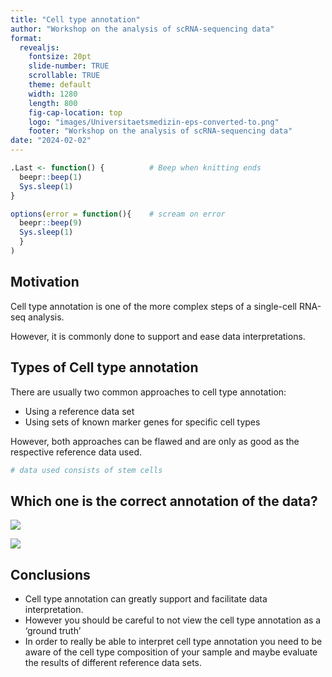 ```yaml
---
title: "Cell type annotation"
author: "Workshop on the analysis of scRNA-sequencing data"
format: 
  revealjs: 
    fontsize: 20pt
    slide-number: TRUE
    scrollable: TRUE
    theme: default
    width: 1280
    length: 800
    fig-cap-location: top
    logo: "images/Universitaetsmedizin-eps-converted-to.png"
    footer: "Workshop on the analysis of scRNA-sequencing data"
date: "2024-02-02" 
---
```


```r
.Last <- function() {          # Beep when knitting ends
  beepr::beep(1)
  Sys.sleep(1)
}

options(error = function(){    # scream on error
  beepr::beep(9)
  Sys.sleep(1)
  }
)
```


## Motivation

Cell type annotation is one of the more complex steps of a single-cell RNA-seq analysis.

However, it is commonly done to support and ease data interpretations.

## Types of Cell type annotation

There are usually two common approaches to cell type annotation:

+ Using a reference data set
+ Using sets of known marker genes for specific cell types

However, both approaches can be flawed and are only as good as the respective reference data used.


```r
# data used consists of stem cells
```


## Which one is the correct annotation of the data?

::: {layout-ncol="2"}


![](images/TSNE_many.png)


![](images/TSNE_tCells.png)

:::

## Conclusions


+ Cell type annotation can greatly support and facilitate data interpretation.
+ However you should be careful to not view the cell type annotation as a ‘ground truth’
+ In order to really be able to interpret cell type annotation you need to be aware of the cell type composition of your sample and maybe evaluate the results of different reference data sets.


